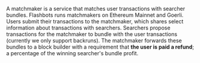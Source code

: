 A matchmaker is a service that matches user transactions with searcher bundles. Flashbots runs matchmakers on Ethereum Mainnet and Goerli. Users submit their transactions to the matchmaker, which shares select information about transactions with searchers. Searchers propose transactions for the matchmaker to bundle with the user transactions (currently we only support backruns). The matchmaker forwards these bundles to a block builder with a requirement that **the user is paid a refund**; a percentage of the winning searcher's bundle profit.
